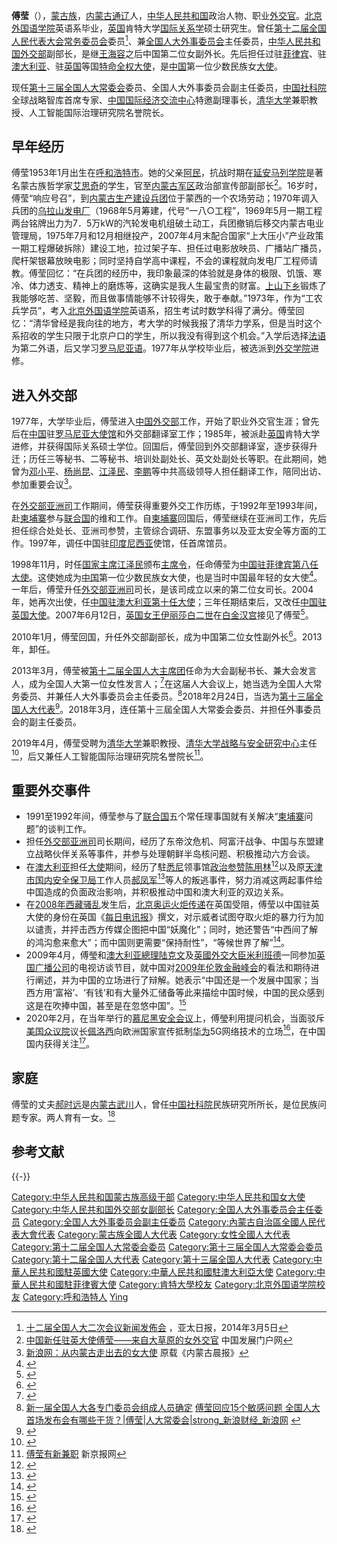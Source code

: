 {{Infobox_officeholder
| name = <span style="font-size:larger;">傅莹</span>
| image name =Fu Ying in Munich, Germany - 2018 (25451244137) (cropped).jpg
| caption = 攝於2018年德國慕尼黑安全會議
| now = [[第十三届全国人民代表大会|第十三届]][[全国人民代表大会外事委员会|全国人民代表大会外事委员会]]副主任委员
| period = 2018年3月－
| 1blankname       = [[委员长|委员长]]
| 1namedata        = [[栗战书|栗战书]]
| 2blankname       = [[主任委员|主任委员]]
| 2namedata        = [[张业遂|张业遂]]
| now2 = [[第十二届全国人民代表大会|第十二届]][[全国人民代表大会外事委员会|全国人民代表大会外事委员会]]主任委员
| period2 = 2013年3月－2018年3月
| 1blankname2       = [[委员长|委员长]]
| 1namedata2        = [[张德江|张德江]]
| now3 = [[中华人民共和国外交部|中华人民共和国外交部]]副部长
| period3 = 2010年1月－2013年3月
| premier3 = [[温家宝|温家宝]]{{to}}[[李克强|李克强]]
| minister3 = [[杨洁篪|杨洁篪]]
| Sex = 女
| different name =
| party = {{中国共产党|22px}}
| Native place = [[内蒙古|内蒙古]][[通辽市|通辽市]]
| date of birth = {{Birth year and age|1953|1}}
| place of birth = {{PRC}}[[内蒙古自治区|内蒙古自治区]][[呼和浩特市|呼和浩特市]]
| date of death = 
| place of death = 
| spouse = [[郝时远|郝时远]]
| relatives = 
| educate = 
* [[北京外国语学院|北京外国语学院]]英语系毕业
* [[肯特大学|肯特大学]][[国际关系学|国际关系学]]硕士研究生
| past = 
*<span style="color: blue;">[[中华人民共和国驻菲律宾大使|中国驻菲律宾共和国特命全权大使]]<br />(1999年3月–2000年4月)</span>
*<span style="color: blue;">[[中华人民共和国外交部|中华人民共和国外交部]]亚洲司司长<br />(2000年4月–2004年3月)</span>
*<span style="color: blue;">[[中國駐澳大利亞大使列表|中国驻澳大利亚联邦特命全权大使]]<br />(2004年3月–2007年3月)</span>
*<span style="color: blue;">[[中国驻英国大使列表|中国驻大不列颠及北爱尔兰联合王国特命全权大使]]<br />(2007年4月－2010年)</span>
*<span style="color: blue;">中国外交部副部长<br />(2010年1月－2013年3月)</span>
*<span style="color: blue;">第十二届全国人大常委会委员<br />(2013年3月－2018年3月)</span>
*<span style="color: blue;">第十三届全国人大常委会委员<br />(2018年3月－2023年)</span>
| work =
}}

'''傅莹'''（{{bd|1953年|1月|catIdx=F傅}}），[[蒙古族|蒙古族]]，[[内蒙古|内蒙古]][[通辽|通辽]]人，[[中华人民共和国|中华人民共和国]]政治人物、职业[[外交官|外交官]]。[[北京外国语学院|北京外国语学院]]英语系毕业，[[英国|英国]]肯特大学[[国际关系学|国际关系学]]硕士研究生。曾任[[第十二届全国人民代表大会常务委员会|第十二届全国人民代表大会常务委员会]]委员<ref>[http://www.apdnews.com/news/73468.html 十二届全国人大二次会议新闻发佈会] {{Wayback|url=http://www.apdnews.com/news/73468.html |date=20140305112421 }}，亚太日报，2014年3月5日</ref>、兼[[全国人民代表大会外事委员会|全国人大外事委员会]]主任委员，[[中华人民共和国外交部|中华人民共和国外交部]]副部长，是继[[王海容|王海容]]之后中国第二位女副外长。先后担任过驻[[菲律宾|菲律宾]]、驻[[澳大利亚|澳大利亚]]、驻[[英国|英国]]等国[[特命全权大使|特命全权大使]]，是[[中华人民共和国|中国]]第一位少数民族女[[大使|大使]]。

现任[[第十三届全国人民代表大会常务委员会|第十三届全国人大常委会]]委员、全国人大外事委员会副主任委员，[[中国社科院|中国社科院]]全球战略智库首席专家、[[中国国际经济交流中心|中国国际经济交流中心]]特邀副理事长，[[清华大学|清华大学]]兼职教授、人工智能国际治理研究院名誉院长。

==早年经历==
傅莹1953年1月出生在[[呼和浩特市|呼和浩特市]]。她的父亲[[阿民|阿民]]，抗战时期在[[延安马列学院|延安马列学院]]是著名蒙古族哲学家[[艾思奇|艾思奇]]的学生，官至[[内蒙古军区|内蒙古军区]]政治部宣传部副部长<ref>[http://cn.chinagate.com.cn/profiles/2007-08/19/content_8709517.htm 中国新任驻英大使傅莹——来自大草原的女外交官]{{dead link|date=2017年11月 |bot=InternetArchiveBot |fix-attempted=yes }} 中国发展门户网</ref>。16岁时，傅莹“响应号召”，到[[内蒙古生产建设兵团|内蒙古生产建设兵团]]位于蒙西的一个农场劳动；1970年调入兵团的[[乌拉山发电厂|乌拉山发电厂]]（1968年5月筹建，代号“一八○工程”，1969年5月一期工程两台铭牌出力为7．5万kW的汽轮发电机组破土动工，兵团撤销后移交内蒙古电业管理局，1975年7月和12月相继投产，2007年4月末配合国家“上大压小”产业政策一期工程爆破拆除）建设工地，拉过架子车、担任过电影放映员、广播站广播员，爬杆架银幕放映电影；同时坚持自学高中课程，不会的课程就向发电厂工程师请教。傅莹回忆：“在兵团的经历中，我印象最深的体验就是身体的极限、饥饿、寒冷、体力透支、精神上的磨炼等，这确实是我人生最宝贵的财富。[[上山下乡|上山下乡]]锻炼了我能够吃苦、坚毅，而且做事情能够不计较得失，敢于奉献。”1973年，作为“工农兵学员”，考入[[北京外国语学院|北京外国语学院]]英语系，招生考试时数学科得了满分。傅莹回忆：“清华曾经是我向往的地方，考大学的时候我报了清华力学系，但是当时这个系招收的学生只限于北京户口的学生，所以我没有得到这个机会。”入学后选择[[法语|法语]]为第二外语，后又学习[[罗马尼亚语|罗马尼亚语]]。1977年从学校毕业后，被选派到[[外交学院|外交学院]]进修。

==进入外交部==
1977年，大学毕业后，傅莹进入[[中华人民共和国外交部|中国外交部]]工作，开始了职业外交官生涯；曾先后在[[中国|中国]]驻[[罗马尼亚|罗马尼亚]][[大使馆|大使馆]]和外交部翻译室工作；1985年，被派赴[[英国|英国]]肯特大学进修，并获得国际关系硕士学位。回国后，傅莹回到外交部翻译室，逐步获得升迁；历任三等秘书、二等秘书、培训处副处长、英文处副处长等职。在此期间，她曾为[[邓小平|邓小平]]、[[杨尚昆|杨尚昆]]、[[江泽民|江泽民]]、[[李鹏|李鹏]]等中共高级领导人担任翻译工作，陪同出访、参加重要会议<ref>[http://news.sina.com.cn/s/2007-04-23/173112847017.shtml 新浪网：从内蒙古走出去的女大使] {{Wayback|url=http://news.sina.com.cn/s/2007-04-23/173112847017.shtml |date=20180930001644 }} 原载《内蒙古晨报》</ref>。

在[[中华人民共和国外交部亚洲司|外交部亚洲司]]工作期间，傅莹获得重要外交工作历练，于1992年至1993年间，赴[[柬埔寨|柬埔寨]]参与[[联合国|联合国]]的维和工作。自[[柬埔寨|柬埔寨]]回国后，傅莹继续在亚洲司工作，先后担任综合处处长、亚洲司参赞，主管综合调研、东盟事务以及亚太安全等方面的工作。1997年，调任中国驻[[印度尼西亚|印度尼西亚]]使馆，任首席馆员{{Link-de|公使衔参赞|Gesandter-Botschaftsrat}}。

1998年11月，时任[[中华人民共和国主席|国家主席]][[江泽民|江泽民]]颁布[[中华人民共和国主席令|主席令]]，任命傅莹为[[中华人民共和国驻菲律宾大使|中国驻菲律宾第八任大使]]。这使她成为[[中国|中国]]第一位少数民族女大使，也是当时中国最年轻的女大使<ref>{{Cite web |url=http://www.china.com.cn/chinese/zhuanti/232407.htm |title=中国外交女双杰：傅莹温柔刚毅 章启月亲切冷峻 |accessdate=2008-04-15 |archive-date=2018-10-03 |archive-url=https://web.archive.org/web/20181003102507/http://www.china.com.cn/chinese/zhuanti/232407.htm |dead-url=no }}</ref>。一年后，傅莹升任[[中华人民共和国外交部亚洲司|外交部亚洲司]]司长，是该司成立以来的第二位女司长。2004年，她再次出使，任[[中国驻澳大利亚大使列表|中国驻澳大利亚第十任大使]]；三年任期结束后，又改任[[中国驻英国大使|中国驻英国大使]]。2007年6月12日，[[英国女王|英国女王]][[伊丽莎白二世|伊丽莎白二世]]在[[白金汉宫|白金汉宫]]接见了傅莹<ref>{{Cite web |url=http://www.fmprc.gov.cn/chn/wjb/zwjg/zwbd/zybd/t330396.htm |title=中国驻英国大使傅莹向英国女王递交国书并举行到任招待会 |accessdate=2008-04-15 |archive-date=2008-04-23 |archive-url=https://web.archive.org/web/20080423205645/http://www.fmprc.gov.cn/chn/wjb/zwjg/zwbd/zybd/t330396.htm |dead-url=no }}</ref>。

2010年1月，傅莹回国，升任外交部副部长，成为中国第二位女性副外长<ref>{{Cite web |url=http://realtime.zaobao.com/2010/01/100104_19.shtml |title=中国驻英大使傅莹升任外交部副部长 |accessdate=2010-01-04 |archive-date=2011-10-05 |archive-url=https://web.archive.org/web/20111005051024/http://realtime.zaobao.com/2010/01/100104_19.shtml |dead-url=yes }}</ref>。2013年，卸任。

2013年3月，傅莹被[[第十二届全国人民代表大会|第十二届全国人大主席团]]任命为大会副秘书长、兼大会发言人，成为全国人大第一位女性发言人；<ref>{{cite web |url=http://news.xinhuanet.com/2013lh/2013-03/04/c_114877658.htm |language=zh-hans |title=全国人大主席团会议决定傅莹为大会副秘书长兼任发言人 |publisher=新华网 |date=2013-03-04 |accessdate=2013-03-04 |archive-date=2013-03-07 |archive-url=https://web.archive.org/web/20130307140942/http://news.xinhuanet.com/2013lh/2013-03/04/c_114877658.htm |dead-url=no }}</ref>在这届人大会议上，她当选为全国人大常务委员、并兼任人大外事委员会主任委员。<ref>[http://www.chinanews.com/gn/2013/03-16/4649708.shtml 新一届全国人大各专门委员会组成人员确定] {{Wayback|url=http://www.chinanews.com/gn/2013/03-16/4649708.shtml |date=20190513022524 }}[http://finance.sina.com.cn/roll/2017-03-04/doc-ifycaasy7549039.shtml 傅莹回应15个敏感问题 全国人大首场发布会有哪些干货？|傅莹|人大常委会|strong_新浪财经_新浪网] {{Wayback|url=http://finance.sina.com.cn/roll/2017-03-04/doc-ifycaasy7549039.shtml |date=20180930001259 }}</ref>2018年2月24日，当选为[[第十三届全国人大代表|第十三届全国人大代表]]<ref>{{Cite web|title=（受权发布）中华人民共和国第十三届全国人民代表大会代表名单-中新网|url=http://www.chinanews.com/gn/2018/02-25/8453959.shtml|accessdate=2021-02-13|work=中新网|archive-date=2018-02-27|archive-url=https://web.archive.org/web/20180227031724/http://www.chinanews.com/gn/2018/02-25/8453959.shtml|dead-url=no}}</ref>。2018年3月，连任第十三屆全国人大常委会委员、并担任外事委员会的副主任委员。

2019年4月，傅莹受聘为[[清华大学|清华大学]]兼职教授、[[清华大学战略与安全研究中心|清华大学战略与安全研究中心]]主任<ref>{{cite web |title=主任致辞 |url=http://ciss.tsinghua.edu.cn/column/ldzc |website=清华大学战略与安全研究中心 |accessdate=2020-07-26 |archive-date=2020-09-20 |archive-url=https://web.archive.org/web/20200920085206/http://ciss.tsinghua.edu.cn/column/ldzc |dead-url=no }}</ref>，后又兼任人工智能国际治理研究院名誉院长<ref>[http://www.bjnews.com.cn/feature/2020/06/26/742599.html 傅莹有新兼职] {{Wayback|url=http://www.bjnews.com.cn/feature/2020/06/26/742599.html |date=20201008202428 }} 新京报网</ref>。

==重要外交事件==
*1991至1992年间，傅莹参与了[[联合国|联合国]]五个常任理事国就有关解决“[[柬埔寨|柬埔寨]]问题”的谈判工作。
*担任[[中华人民共和国外交部亚洲司|外交部亚洲司]]司长期间，经历了东帝汶危机、阿富汗战争、中国与东盟建立战略伙伴关系等事件，并参与处理朝鲜半岛核问题、积极推动六方会谈。
*在[[澳大利亚|澳大利亚]]担任[[大使|大使]]期间，经历了駐[[悉尼|悉尼]]领事馆[[政治参赞|政治参赞]][[陈用林|陈用林]]<ref>{{Cite news|title=中国驻悉尼外交官叛逃|url=http://news.bbc.co.uk/chinese/simp/hi/newsid_4600000/newsid_4608900/4608995.stm|date=2005-06-04|accessdate=2019-03-22|language=en-GB|author=|work=BBC中文网|archive-date=2008-04-22|archive-url=https://web.archive.org/web/20080422024858/http://news.bbc.co.uk/chinese/simp/hi/newsid_4600000/newsid_4608900/4608995.stm|dead-url=no}}</ref>以及原[[天津市国内安全保卫局|天津市国内安全保卫局]]工作人员[[郝凤军|郝凤军]]<ref>{{Cite news|title=外逃官员称中国拥有庞大海外间谍网|url=http://news.bbc.co.uk/chinese/simp/hi/newsid_4070000/newsid_4072000/4072060.stm|date=2005-06-08|accessdate=2019-03-22|language=en-GB|author=|work=BBC中文网|archive-date=2020-10-01|archive-url=https://web.archive.org/web/20201001142057/http://news.bbc.co.uk/chinese/simp/hi/newsid_4070000/newsid_4072000/4072060.stm|dead-url=no}}</ref>等人的叛逃事件，努力消减这两起事件给中国造成的负面政治影响，并积极推动中国和澳大利亚的双边关系。
*在[[2008年西藏骚乱|2008年西藏骚乱]]发生后，[[2008年夏季奧林匹克運動會聖火傳遞|北京奥运火炬传递]]在英国受阻，傅莹以中国驻英大使的身份在英国《[[每日电讯报|每日电讯报]]》撰文，对示威者试图夺取火炬的暴力行为加以谴责，并抨击西方传媒企图把中国“妖魔化”；同时，她还警告“中西间了解的鸿沟愈来愈大”；而中国则更需要“保持耐性”，“等候世界了解”<ref>{{Cite web|title=驻英大使傅莹文章：火炬伦敦传递后的思考(全文)|url=http://www.chinanews.com/olympic/news/2008/04-13/1219368.shtml|work=www.chinanews.com|accessdate=2019-03-22|archive-date=2018-12-11|archive-url=https://web.archive.org/web/20181211141109/http://www.chinanews.com/olympic/news/2008/04-13/1219368.shtml|dead-url=no}}</ref>。
*2009年4月，傅瑩和[[澳大利亚|澳大利亚]][[總理|總理]][[陆克文|陆克文]]及[[英國|英國]][[外交及聯邦事務大臣|外交大臣]][[戴维·米利班德|米利班德]]一同参加[[英国广播公司|英国广播公司]]的电视访谈节目，就中国对[[2009年二十国集团伦敦峰会|2009年伦敦金融峰会]]的看法和期待进行阐述，并为中国的立场进行了辩解。她表示“中国还是一个发展中国家；当西方用‘富裕’、‘有钱’和有大量外汇储备等此来描绘中国时候，中国的民众感到这是在吹捧中国，甚至是在忽悠中国”。<ref>{{Cite web|title=驻英大使傅莹：中国寻求增加在IMF的投票权_财经_环球网|url=http://finance.huanqiu.com/roll/2009-03/419166.html|work=finance.huanqiu.com|accessdate=2019-03-22|archive-date=2018-10-05|archive-url=https://web.archive.org/web/20181005141415/http://finance.huanqiu.com/roll/2009-03/419166.html|dead-url=no}}</ref>
*2020年2月，在当年举行的[[慕尼黑安全会议|慕尼黑安全会议]]上，傅瑩利用提问机会，当面驳斥[[美国众议院|美国众议院]]议长[[南希·佩洛西|佩洛西]]向欧洲国家宣传抵制[[华为相关争议|华为]]5G网络技术的立场<ref>{{Cite web|title=慕尼黑安全会议：傅莹赢了？|url=https://www.dw.com/zh/%E6%85%95%E5%B0%BC%E9%BB%91%E5%AE%89%E5%85%A8%E4%BC%9A%E8%AE%AE%E5%82%85%E8%8E%B9%E8%B5%A2%E4%BA%86/a-52405774|work=德国之声网站|accessdate=2020-10-07|archive-date=2020-10-09|archive-url=https://web.archive.org/web/20201009150406/https://www.dw.com/zh/%E6%85%95%E5%B0%BC%E9%BB%91%E5%AE%89%E5%85%A8%E4%BC%9A%E8%AE%AE%E5%82%85%E8%8E%B9%E8%B5%A2%E4%BA%86/a-52405774|dead-url=no}}</ref>，在中国国内获得关注<ref>{{Cite web|title=傅莹当场站起来反驳佩洛西，现场响起掌声|url=https://cn.chinadaily.com.cn/a/202002/15/WS5e47a87fa3107bb6b579fcf1.html|work=《中国日报》中文网|accessdate=2020-10-07|archive-date=2020-04-05|archive-url=https://web.archive.org/web/20200405095926/http://cn.chinadaily.com.cn/a/202002/15/WS5e47a87fa3107bb6b579fcf1.html|dead-url=no}}</ref>。

==家庭==
傅莹的丈夫[[郝时远|郝时远]]是[[内蒙古|内蒙古]][[武川|武川]]人，曾任[[中国社科院|中国社科院]]民族研究所所长，是位民族问题专家。两人育有一女。<ref>{{Cite web|url=http://hsb.hspress.net/2013-03/05/content_8488063.htm|work=hsb.hspress.net|accessdate=2019-03-22|title=丈夫眼中的傅莹很顾家(图)|author=|date=|publisher=|archive-date=2019-03-22|archive-url=https://web.archive.org/web/20190322030308/http://hsb.hspress.net/2013-03/05/content_8488063.htm|dead-url=no}}</ref>

== 参考文献 ==
{{Reflist|30em}}

{{-}}
{{start box}}
{{s-par|prc-npc}}
{{s-before|[[李肇星|李肇星]]}}
{{s-title|[[全国人民代表大会外事委员会|全国人民代表大会外事委员会]]主任委员|[[第十二届全国人民代表大会|第十二届全国人民代表大会]]<br />2013年3月至2018年3月}}
{{s-after|[[张业遂|张业遂]]}}
{{s-dip}}
{{s-before|[[查培新|查培新]]}}
{{s-title|[[中华人民共和国驻英国大使|中华人民共和国驻英国大使]]|2007年4月 － 2010年}}
{{s-after|[[刘晓明|刘晓明]]}}
{{s-before|[[武韬|武韬]]}}
{{s-title|[[中华人民共和国驻澳大利亚大使|中华人民共和国驻澳大利亚大使]]|2004年3月 －2007年3月}}
{{s-after|[[章均赛|章均赛]]}}
{{s-before|[[关登明|关登明]]}}
{{s-title|[[中华人民共和国驻菲律宾大使|中华人民共和国驻菲律宾大使]]|1999年3月 －2000年4月}}
{{s-after|[[王春贵|王春贵]]}}
{{end box}}

{{Authority control}}

{{DEFAULTSORT:Fu傅}}
[[Category:中华人民共和国蒙古族高级干部|Category:中华人民共和国蒙古族高级干部]]
[[Category:中华人民共和国女大使|Category:中华人民共和国女大使]]
[[Category:中华人民共和国外交部女副部长|Category:中华人民共和国外交部女副部长]]
[[Category:全国人大外事委员会主任委员|Category:全国人大外事委员会主任委员]]
[[Category:全国人大外事委员会副主任委员|Category:全国人大外事委员会副主任委员]]
[[Category:內蒙古自治區全國人民代表大會代表|Category:內蒙古自治區全國人民代表大會代表]]
[[Category:蒙古族全國人大代表|Category:蒙古族全國人大代表]]
[[Category:女性全國人大代表|Category:女性全國人大代表]]
[[Category:第十二届全国人大常委会委员|Category:第十二届全国人大常委会委员]]
[[Category:第十三届全国人大常委会委员|Category:第十三届全国人大常委会委员]]
[[Category:第十二届全国人大代表|Category:第十二届全国人大代表]]
[[Category:第十三届全国人大代表|Category:第十三届全国人大代表]]
[[Category:中華人民共和國駐英國大使|Category:中華人民共和國駐英國大使]]
[[Category:中華人民共和國駐澳大利亞大使|Category:中華人民共和國駐澳大利亞大使]]
[[Category:中華人民共和國駐菲律賓大使|Category:中華人民共和國駐菲律賓大使]]
[[Category:肯特大學校友|Category:肯特大學校友]]
[[Category:北京外国语学院校友|Category:北京外国语学院校友]]
[[Category:呼和浩特人|Category:呼和浩特人]]
[[Category:傅姓|Ying]]